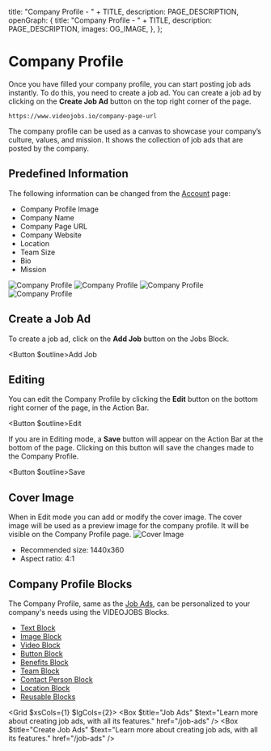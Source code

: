 
  title: "Company Profile - " + TITLE,
  description: PAGE_DESCRIPTION,
  openGraph: {
    title: "Company Profile - " + TITLE,
    description: PAGE_DESCRIPTION,
    images: OG_IMAGE,
  },
};

# Company Profile
Once you have filled your company profile, you can start posting job ads instantly. To do this, you need to create a job ad. You can create a job ad by clicking on the **Create Job Ad** button on the top right corner of the page.

```
https://www.videojobs.io/company-page-url
```

The company profile can be used as a canvas to showcase your company’s culture, values, and mission. It shows the collection of job ads that are posted by the company.

## Predefined Information
The following information can be changed from the [Account](/account/account-page) page:

 - Company Profile Image
 - Company Name
 - Company Page URL
 - Company Website
 - Location
 - Team Size
 - Bio
 - Mission

![Company Profile](/3-company-profile/company.jpg)
![Company Profile](/3-company-profile/team-location-categories.jpg)
![Company Profile](/3-company-profile/mission.jpg)
![Company Profile](/3-company-profile/bio.jpg)

## Create a Job Ad
To create a job ad, click on the **Add Job** button on the Jobs Block.

<Button $outline><Icon name="Plus" className="icon" />Add Job</Button>

## Editing 

You can edit the Company Profile by clicking the **Edit** button on the bottom right corner of the page, in the Action Bar.
 
<Button $outline><Icon name="SquarePen" className="icon" />Edit</Button>

If you are in Editing mode, a **Save** button will appear on the Action Bar at the bottom of the page. Clicking on this button will save the changes made to the Company Profile.

<Button $outline><Icon name="Save" className="icon" />Save</Button>
 
 ## Cover Image
 When in Edit mode you can add or modify the cover image. The cover image will be used as a preview image for the company profile. It will be visible on the Company Profile page.
![Cover Image](/3-company-profile/cover.jpg)

- Recommended size: 1440x360
- Aspect ratio: 4:1

 ## Company Profile Blocks

 The Company Profile, same as the [Job Ads](/job-ads), can be personalized to your company's needs using the VIDEOJOBS Blocks.

 - [Text Block](/creation/text-block)
 - [Image Block](/creation/image-block)
 - [Video Block](/creation/video-block)
 - [Button Block](/creation/button-block)
 - [Benefits Block](/creation/benefits-block)
 - [Team Block](/creation/team-block)
 - [Contact Person Block](/creation/contact-person-block)
 - [Location Block](/creation/location-block)
 - [Reusable Blocks](/creation/reusable-blocks)

<Grid $xsCols={1} $lgCols={2}>
  <Box $title="Job Ads" $text="Learn more about creating job ads, with all its features." href="/job-ads" />
  <Box $title="Create Job Ads" $text="Learn more about creating job ads, with all its features." href="/job-ads" />
</Grid>
